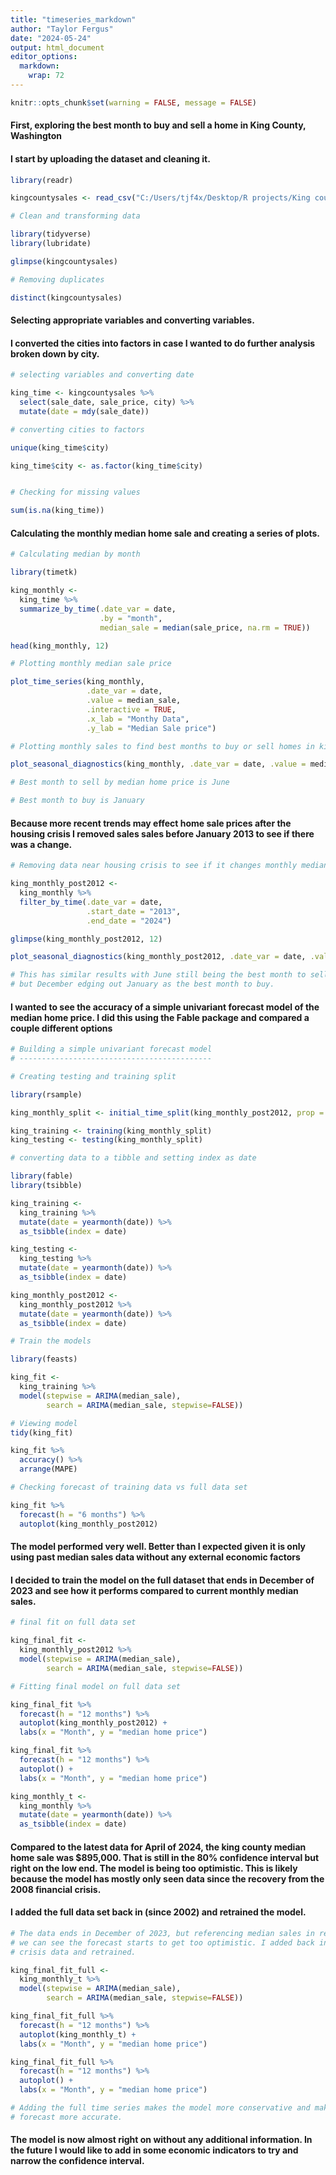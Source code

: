 ```yaml
---
title: "timeseries_markdown"
author: "Taylor Fergus"
date: "2024-05-24"
output: html_document
editor_options: 
  markdown: 
    wrap: 72
---
```


```r
knitr::opts_chunk$set(warning = FALSE, message = FALSE) 
```

#### First, exploring the best month to buy and sell a home in King County, Washington

#### I start by uploading the dataset and cleaning it.

```r
library(readr)

kingcountysales <- read_csv("C:/Users/tjf4x/Desktop/R projects/King county home sales/kingcountysales_2000_2023.csv")

# Clean and transforming data

library(tidyverse)
library(lubridate)

glimpse(kingcountysales)

# Removing duplicates

distinct(kingcountysales)
```

#### Selecting appropriate variables and converting variables.

#### I converted the cities into factors in case I wanted to do further analysis broken down by city.

```r
# selecting variables and converting date

king_time <- kingcountysales %>% 
  select(sale_date, sale_price, city) %>% 
  mutate(date = mdy(sale_date))

# converting cities to factors

unique(king_time$city)

king_time$city <- as.factor(king_time$city)


# Checking for missing values

sum(is.na(king_time))
```

#### Calculating the monthly median home sale and creating a series of plots.

```r
# Calculating median by month

library(timetk)

king_monthly <- 
  king_time %>% 
  summarize_by_time(.date_var = date,
                    .by = "month",
                    median_sale = median(sale_price, na.rm = TRUE))

head(king_monthly, 12)

# Plotting monthly median sale price

plot_time_series(king_monthly, 
                 .date_var = date, 
                 .value = median_sale,
                 .interactive = TRUE,
                 .x_lab = "Monthy Data",
                 .y_lab = "Median Sale price")

# Plotting monthly sales to find best months to buy or sell homes in king county

plot_seasonal_diagnostics(king_monthly, .date_var = date, .value = median_sale)

# Best month to sell by median home price is June

# Best month to buy is January
```

#### Because more recent trends may effect home sale prices after the housing crisis I removed sales sales before January 2013 to see if there was a change.

```r
# Removing data near housing crisis to see if it changes monthly medians

king_monthly_post2012 <- 
  king_monthly %>% 
  filter_by_time(.date_var = date, 
                 .start_date = "2013",
                 .end_date = "2024")

glimpse(king_monthly_post2012, 12)

plot_seasonal_diagnostics(king_monthly_post2012, .date_var = date, .value = median_sale)

# This has similar results with June still being the best month to sell
# but December edging out January as the best month to buy.
```

#### I wanted to see the accuracy of a simple univariant forecast model of the median home price. I did this using the Fable package and compared a couple different options

```r
# Building a simple univariant forecast model
# -------------------------------------------

# Creating testing and training split

library(rsample)

king_monthly_split <- initial_time_split(king_monthly_post2012, prop = 130/136)

king_training <- training(king_monthly_split)
king_testing <- testing(king_monthly_split)

# converting data to a tibble and setting index as date

library(fable)
library(tsibble)

king_training <- 
  king_training %>% 
  mutate(date = yearmonth(date)) %>% 
  as_tsibble(index = date)

king_testing <- 
  king_testing %>% 
  mutate(date = yearmonth(date)) %>% 
  as_tsibble(index = date)

king_monthly_post2012 <- 
  king_monthly_post2012 %>% 
  mutate(date = yearmonth(date)) %>% 
  as_tsibble(index = date)

# Train the models

library(feasts)

king_fit <- 
  king_training %>% 
  model(stepwise = ARIMA(median_sale),
        search = ARIMA(median_sale, stepwise=FALSE))

# Viewing model
tidy(king_fit)

king_fit %>% 
  accuracy() %>% 
  arrange(MAPE)

# Checking forecast of training data vs full data set

king_fit %>% 
  forecast(h = "6 months") %>% 
  autoplot(king_monthly_post2012)
```

#### The model performed very well. Better than I expected given it is only using past median sales data without any external economic factors

#### I decided to train the model on the full dataset that ends in December of 2023 and see how it performs compared to current monthly median sales.

```r
# final fit on full data set

king_final_fit <- 
  king_monthly_post2012 %>% 
  model(stepwise = ARIMA(median_sale),
        search = ARIMA(median_sale, stepwise=FALSE))

# Fitting final model on full data set

king_final_fit %>% 
  forecast(h = "12 months") %>% 
  autoplot(king_monthly_post2012) +
  labs(x = "Month", y = "median home price")

king_final_fit %>% 
  forecast(h = "12 months") %>% 
  autoplot() +
  labs(x = "Month", y = "median home price")

king_monthly_t <- 
  king_monthly %>% 
  mutate(date = yearmonth(date)) %>% 
  as_tsibble(index = date)
```

#### Compared to the latest data for April of 2024, the king county median home sale was \$895,000. That is still in the 80% confidence interval but right on the low end. The model is being too optimistic. This is likely because the model has mostly only seen data since the recovery from the 2008 financial crisis.

#### I added the full data set back in (since 2002) and retrained the model.

```r
# The data ends in December of 2023, but referencing median sales in recent
# we can see the forecast starts to get too optimistic. I added back in the housing 
# crisis data and retrained.

king_final_fit_full <- 
  king_monthly_t %>% 
  model(stepwise = ARIMA(median_sale),
        search = ARIMA(median_sale, stepwise=FALSE))

king_final_fit_full %>% 
  forecast(h = "12 months") %>% 
  autoplot(king_monthly_t) +
  labs(x = "Month", y = "median home price")

king_final_fit_full %>% 
  forecast(h = "12 months") %>% 
  autoplot() +
  labs(x = "Month", y = "median home price")

# Adding the full time series makes the model more conservative and makes the 
# forecast more accurate.
```

#### The model is now almost right on without any additional information. In the future I would like to add in some economic indicators to try and narrow the confidence interval.